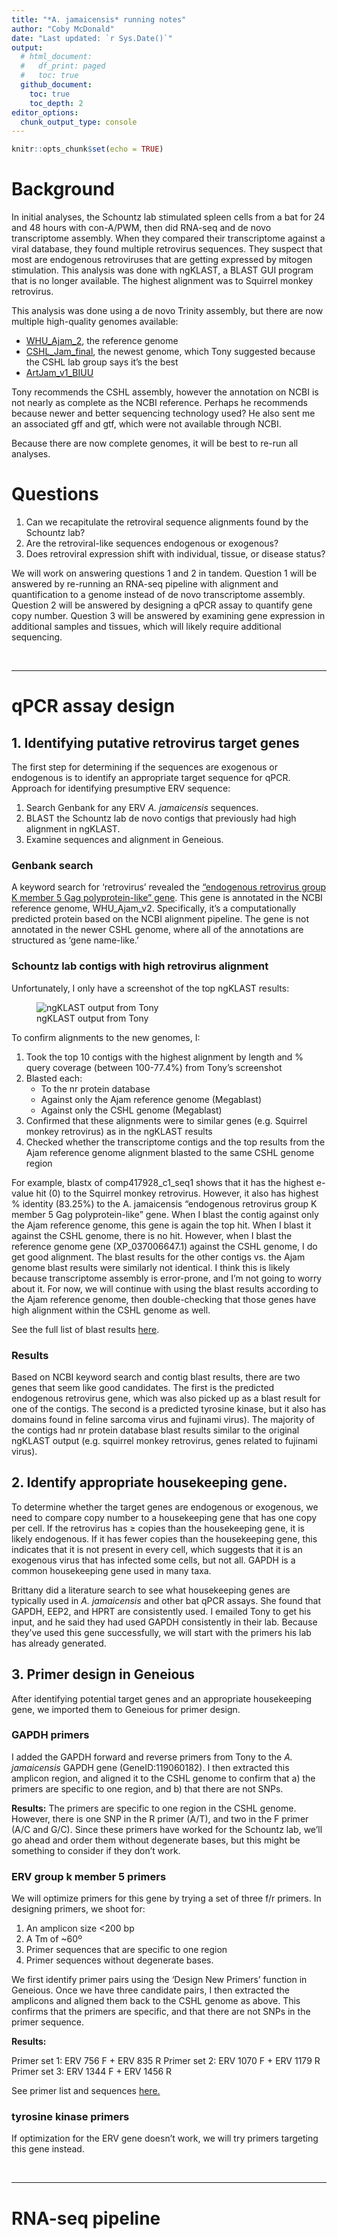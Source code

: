 ```yaml
---
title: "*A. jamaicensis* running notes"
author: "Coby McDonald"
date: "Last updated: `r Sys.Date()`"
output: 
  # html_document:
  #   df_print: paged
  #   toc: true
  github_document:
    toc: true
    toc_depth: 2
editor_options:
  chunk_output_type: console
---
```


```r
knitr::opts_chunk$set(echo = TRUE)
```

# Background

In initial analyses, the Schountz lab stimulated spleen cells from a bat for 24 and 48 hours with con-A/PWM, then did RNA-seq and de novo transcriptome assembly. When they compared their transcriptome against a viral database, they found multiple retrovirus sequences. They suspect that most are endogenous retroviruses that are getting expressed by mitogen stimulation. This analysis was done with ngKLAST, a BLAST GUI program that is no longer available. The highest alignment was to Squirrel monkey retrovirus.

This analysis was done using a de novo Trinity assembly, but there are now multiple high-quality genomes available:

- [WHU_Ajam_2](https://www.ncbi.nlm.nih.gov/data-hub/genome/GCF_014825515.1/), the reference genome
- [CSHL_Jam_final](https://www.ncbi.nlm.nih.gov/data-hub/genome/GCA_021234435.1/), the newest genome, which Tony suggested because the CSHL lab group says it's the best
- [ArtJam_v1_BIUU](https://www.ncbi.nlm.nih.gov/data-hub/genome/GCA_004027435.1/)

Tony recommends the CSHL assembly, however the annotation on NCBI is not nearly as complete as the NCBI reference. Perhaps he recommends because newer and better sequencing technology used? He also sent me an associated gff and gtf, which were not available through NCBI.

Because there are now complete genomes, it will be best to re-run all analyses.

# Questions

1. Can we recapitulate the retroviral sequence alignments found by the Schountz lab?
1. Are the retroviral-like sequences endogenous or exogenous?
1. Does retroviral expression shift with individual, tissue, or disease status?

We will work on answering questions 1 and 2 in tandem. Question 1 will be answered by re-running an RNA-seq pipeline with alignment and quantification to a genome instead of de novo transcriptome assembly. Question 2 will be answered by designing a qPCR assay to quantify gene copy number. Question 3 will be answered by examining gene expression in additional samples and tissues, which will likely require additional sequencing.

<br>

----

# qPCR assay design

## 1. Identifying putative retrovirus target genes

The first step for determining if the sequences are exogenous or endogenous is to identify an appropriate target sequence for qPCR. Approach for identifying presumptive ERV sequence:

1. Search Genbank for any ERV *A. jamaicensis* sequences.
1. BLAST the Schountz lab de novo contigs that previously had high alignment in ngKLAST.
1. Examine sequences and alignment in Geneious.

### Genbank search

A keyword search for 'retrovirus' revealed the ["endogenous retrovirus group K member 5 Gag polyprotein-like" gene](https://www.ncbi.nlm.nih.gov/gene/119053278). This gene is annotated in the NCBI reference genome, WHU_Ajam_v2. Specifically, it's a computationally predicted protein based on the NCBI alignment pipeline. The gene is not annotated in the newer CSHL genome, where all of the annotations are structured as 'gene name-like.'

### Schountz lab contigs with high retrovirus alignment

Unfortunately, I only have a screenshot of the top ngKLAST results:

![ngKLAST output from Tony](images/ngKLAST_screenshot.jpg)

To confirm alignments to the new genomes, I:

1. Took the top 10 contigs with the highest alignment by length and % query coverage (between 100-77.4%) from Tony's screenshot
1. Blasted each:
    - To the nr protein database
    - Against only the Ajam reference genome (Megablast)
    - Against only the CSHL genome (Megablast)
1. Confirmed that these alignments were to similar genes (e.g. Squirrel monkey retrovirus) as in the ngKLAST results
1. Checked whether the transcriptome contigs and the top results from the Ajam reference genome alignment blasted to the same CSHL genome region

For example, blastx of comp417928_c1_seq1 shows that it has the highest e-value hit (0) to the Squirrel monkey retrovirus. However, it also has highest % identity (83.25%) to the A. jamaicensis "endogenous retrovirus group K member 5 Gag polyprotein-like" gene. When I blast the contig against only the Ajam reference genome, this gene is again the top hit. When I blast it against the CSHL genome, there is no hit. However, when I blast the reference genome gene (XP_037006647.1) against the CSHL genome, I do get good alignment. The blast results for the other contigs vs. the Ajam genome blast results were similarly not identical. I think this is likely because transcriptome assembly is error-prone, and I'm not going to worry about it. For now, we will continue with using the blast results according to the Ajam reference genome, then double-checking that those genes have high alignment within the CSHL genome as well.

See the full list of blast results [here](transcriptome_blast.xlsx).

### Results

Based on NCBI keyword search and contig blast results, there are two genes that seem like good candidates. The first is the predicted endogenous retrovirus gene, which was also picked up as a blast result for one of the contigs. The second is a predicted tyrosine kinase, but it also has domains found in feline sarcoma virus and fujinami virus). The majority of the contigs had nr protein database blast results similar to the original ngKLAST output (e.g. squirrel monkey retrovirus, genes related to fujinami virus).

## 2. Identify appropriate housekeeping gene.

To determine whether the target genes are endogenous or exogenous, we need to compare copy number to a housekeeping gene that has one copy per cell. If the retrovirus has ≥ copies than the housekeeping gene, it is likely endogenous. If it has fewer copies than the housekeeping gene, this indicates that it is not present in every cell, which suggests that it is an exogenous virus that has infected some cells, but not all. GAPDH is a common housekeeping gene used in many taxa.

Brittany did a literature search to see what housekeeping genes are typically used in *A. jamaicensis* and other bat qPCR assays. She found that GAPDH, EEP2, and HPRT are consistently used. I emailed Tony to get his input, and he said they had used GAPDH consistently in their lab. Because they've used this gene successfully, we will start with the primers his lab has already generated.

## 3. Primer design in Geneious

After identifying potential target genes and an appropriate housekeeping gene, we imported them to Geneious for primer design.

### GAPDH primers

I added the GAPDH forward and reverse primers from Tony to the *A. jamaicensis* GAPDH gene (GeneID:119060182). I then extracted this amplicon region, and aligned it to the CSHL genome to confirm that a) the primers are specific to one region, and b) that there are not SNPs.

__Results:__ The primers are specific to one region in the CSHL genome. However, there is one SNP in the R primer (A/T), and two in the F primer (A/C and G/C). Since these primers have worked for the Schountz lab, we'll go ahead and order them without degenerate bases, but this might be something to consider if they don't work.

### ERV group k member 5 primers

We will optimize primers for this gene by trying a set of three f/r primers. In designing primers, we shoot for:

1. An amplicon size <200 bp
1. A Tm of ~60º
1. Primer sequences that are specific to one region
1. Primer sequences without degenerate bases.

We first identify primer pairs using the 'Design New Primers' function in Geneious. Once we have three candidate pairs, I then extracted the amplicons and aligned them back to the CSHL genome as above. This confirms that the primers are specific, and that there are not SNPs in the primer sequence.

__Results:__

Primer set 1: ERV 756 F + ERV 835 R
Primer set 2: ERV 1070 F + ERV 1179 R
Primer set 3: ERV 1344 F + ERV 1456 R

See primer list and sequences [here.](ERVprimers.xlsx)

### tyrosine kinase primers

If optimization for the ERV gene doesn't work, we will try primers targeting this gene instead.

<br>

----

# RNA-seq pipeline

